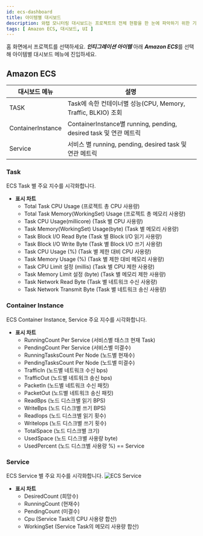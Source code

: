 ```yaml
---
id: ecs-dashboard
title: 아이템별 대시보드
description: 와탭 모니터링 대시보드는 프로젝트의 전체 현황을 한 눈에 파악하기 위한 기능을 제공합니다.
tags: [ Amazon ECS, 대시보드, UI ]
---
```


홈 화면에서 프로젝트를 선택하세요. ***인티그레이션 아이템*** 아래 ***Amazon ECS***를 선택해 아이템별 대시보드 메뉴에 진입하세요.

## Amazon ECS

|대시보드 메뉴|설명|
|----|----|
|TASK|Task에 속한 컨테이너별 성능(CPU, Memory, Traffic, BLKIO) 조회 |
|ContainerInstance|ContainerInstance별 running, pending, desired task 및 연관 메트릭|
|Service|서비스 별 running, pending, desired task 및 연관 메트릭 |

### Task

ECS Task 별 주요 지수를 시각화합니다.

* **표시 차트**
    * Total Task CPU Usage (프로젝트 총 CPU 사용량)
    * Total Task Memory(WorkingSet) Usage (프로젝트 총 메모리 사용량)
    * Task CPU Usage(millicore) (Task 별 CPU 사용량)
    * Task Memory(WorkingSet) Usage(byte) (Task 별 메모리 사용량)
    * Task Block I/O Read Byte (Task 별 Block I/O 읽기 사용량)
    * Task Block I/O Write Byte (Task 별 Block I/O 쓰기 사용량)
    * Task CPU Usage (%) (Task 별 제한 대비 CPU 사용량)
    * Task Memory Usage (%) (Task 별 제한 대비 메모리 사용량)
    * Task CPU Limit 설정 (millis) (Task 별 CPU 제한 사용량)
    * Task Memory Limit 설정 (byte) (Task 별 메모리 제한 사용량)
    * Task Network Read Byte (Task 별 네트워크 수신 사용량)
    * Task Network Transmit Byte (Task 별 네트워크 송신 사용량)

### Container Instance

ECS Container Instance, Service 주요 지수를 시각화합니다.

* **표시 차트**
    * RunningCount Per Service (서비스별 태스크 현재 Task)
    * PendingCount Per Service (서비스별 미결수)
    * RunningTasksCount Per Node (노드별 현재수)
    * PendingTasksCount Per Node (노드별 미결수)
    * TrafficIn (노드별 네트워크 수신 bps)
    * TrafficOut (노드별 네트워크 송신 bps)
    * PacketIn (노드별 네트워크 수신 패킷)
    * PacketOut (노드별 네트워크 송신 패킷)
    * ReadBps (노드 디스크별 읽기 BPS)
    * WriteBps (노드 디스크별 쓰기 BPS)
    * ReadIops (노드 디스크별 읽기 횟수)
    * WriteIops (노드 디스크별 쓰기 횟수)
    * TotalSpace (노드 디스크별 크기)
    * UsedSpace (노드 디스크별 사용량 byte)
    * UsedPercent (노드 디스크별 사용량 %) == Service

### Service

ECS Service 별 주요 지수를 시각화합니다.
![ECS Service](https://img.whatap.io/media/images/aws_ecs_whatap_monitoring_service.png)
* **표시 차트**
    * DesiredCount (희망수)
    * RunningCount (현재수)
    * PendingCount (미결수)
    * Cpu (Service Task의 CPU 사용량 합산)
    * WorkingSet (Service Task의 메모리 사용량 합산) 